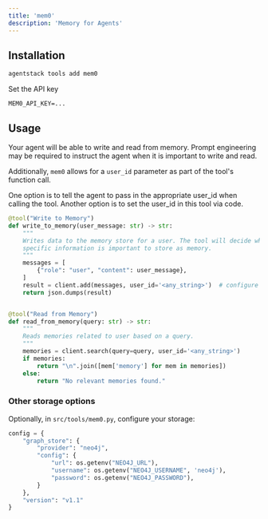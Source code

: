 ```yaml
---
title: 'mem0'
description: 'Memory for Agents'
---
```


## Installation

```bash
agentstack tools add mem0
```

Set the API key
```env
MEM0_API_KEY=...
```

## Usage
Your agent will be able to write and read from memory. Prompt engineering may be required to instruct the agent when it is important to write and read.

Additionally, `mem0` allows for a `user_id` parameter as part of the tool's function call.

One option is to tell the agent to pass in the appropriate user_id when calling the tool. Another option is to set the user_id in this tool via code.

```python
@tool("Write to Memory")
def write_to_memory(user_message: str) -> str:
    """
    Writes data to the memory store for a user. The tool will decide what
    specific information is important to store as memory.
    """
    messages = [
        {"role": "user", "content": user_message},
    ]
    result = client.add(messages, user_id='<any_string>')  # configure user
    return json.dumps(result)


@tool("Read from Memory")
def read_from_memory(query: str) -> str:
    """
    Reads memories related to user based on a query.
    """
    memories = client.search(query=query, user_id='<any_string>')
    if memories:
        return "\n".join([mem['memory'] for mem in memories])
    else:
        return "No relevant memories found."
```

### Other storage options
Optionally, in `src/tools/mem0.py`, configure your storage:

```python
config = {
    "graph_store": {
        "provider": "neo4j",
        "config": {
            "url": os.getenv("NEO4J_URL"),
            "username": os.getenv("NEO4J_USERNAME", 'neo4j'),
            "password": os.getenv("NEO4J_PASSWORD"),
        }
    },
    "version": "v1.1"
}
```